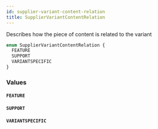 ```yaml
---
id: supplier-variant-content-relation
title: SupplierVariantContentRelation
---
```


Describes how the piece of content is related to the variant

```graphql
enum SupplierVariantContentRelation {
  FEATURE
  SUPPORT
  VARIANTSPECIFIC
}
```

### Values

#### `FEATURE`

#### `SUPPORT`

#### `VARIANTSPECIFIC`
